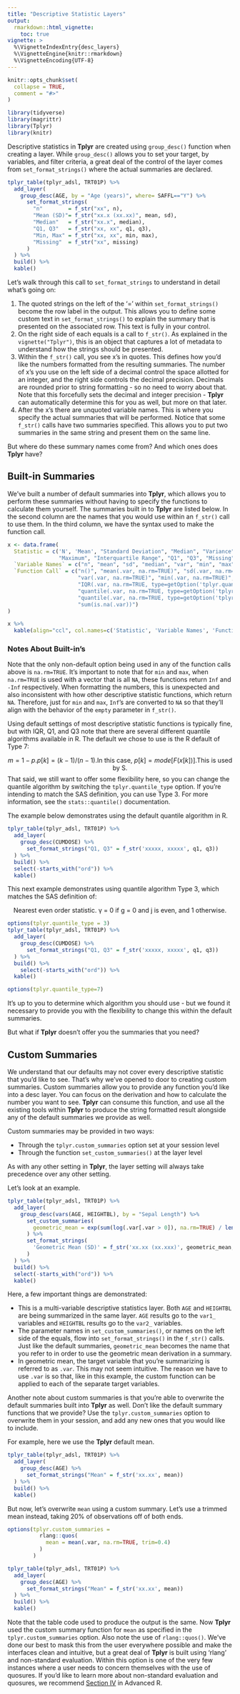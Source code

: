 ```yaml
---
title: "Descriptive Statistic Layers"
output: 
  rmarkdown::html_vignette:
    toc: true
vignette: >
  %\VignetteIndexEntry{desc_layers}
  %\VignetteEngine{knitr::rmarkdown}
  %\VignetteEncoding{UTF-8}
---
```


```r
knitr::opts_chunk$set(
  collapse = TRUE,
  comment = "#>"
)
```

```r
library(tidyverse) 
library(magrittr)
library(Tplyr)
library(knitr)
```

Descriptive statistics in **Tplyr** are created using `group_desc()` function when creating a layer. While `group_desc()` allows you to set your target, by variables, and filter criteria, a great deal of the control of the layer comes from `set_format_strings()` where the actual summaries are declared. 

```r
tplyr_table(tplyr_adsl, TRT01P) %>% 
  add_layer(
    group_desc(AGE, by = "Age (years)", where= SAFFL=="Y") %>% 
      set_format_strings(
        "n"        = f_str("xx", n),
        "Mean (SD)"= f_str("xx.x (xx.xx)", mean, sd),
        "Median"   = f_str("xx.x", median),
        "Q1, Q3"   = f_str("xx, xx", q1, q3),
        "Min, Max" = f_str("xx, xx", min, max),
        "Missing"  = f_str("xx", missing)
      )
  ) %>% 
  build() %>% 
  kable()
```

Let's walk through this call to `set_format_strings` to understand in detail what's going on:

1) The quoted strings on the left of the '=' within `set_format_strings()` become the row label in the output. This allows you to define some custom text in `set_format_strings()` to explain the summary that is presented on the associated row. This text is fully in your control.
2) On the right side of each equals is a call to `f_str()`. As explained in the `vignette("Tplyr")`, this is an object that captures a lot of metadata to understand how the strings should be presented. 
3) Within the `f_str()` call, you see x's in quotes. This defines how you'd like the numbers formatted from the resulting summaries. The number of x's you use on the left side of a decimal control the space allotted for an integer, and the right side controls the decimal precision. Decimals are rounded prior to string formatting - so no need to worry about that. Note that this forcefully sets the decimal and integer precision - **Tplyr** can automatically determine this for you as well, but more on that later. 
4) After the x's there are unquoted variable names. This is where you specify the actual summaries that will be performed. Notice that some `f_str()` calls have two summaries specified. This allows you to put two summaries in the same string and present them on the same line. 

But where do these summary names come from? And which ones does **Tplyr** have? 

## Built-in Summaries

We've built a number of default summaries into **Tplyr**, which allows you to perform these summaries without having to specify the functions to calculate them yourself. The summaries built in to **Tplyr** are listed below. In the second column are the names that you would use within an `f_str()` call to use them. In the third column, we have the syntax used to make the function call.

```r
x <- data.frame(
  Statistic = c('N', 'Mean', "Standard Deviation", "Median", "Variance", "Minimum",
                "Maximum", "Interquartile Range", "Q1", "Q3", "Missing"),
  `Variable Names` = c("n", "mean", "sd", "median", "var", "min", "max", "iqr", "q1", "q3", "missing"),
  `Function Call` = c("n()", "mean(.var, na.rm=TRUE)", "sd(.var, na.rm=TRUE)", "median(.var, na.rm=TRUE)",
                      "var(.var, na.rm=TRUE)", "min(.var, na.rm=TRUE)", "max(.var, na.rm=TRUE)", 
                      "IQR(.var, na.rm=TRUE, type=getOption('tplyr.quantile_type')",
                      "quantile(.var, na.rm=TRUE, type=getOption('tplyr.quantile_type'))[[2]]", 
                      "quantile(.var, na.rm=TRUE, type=getOption('tplyr.quantile_type'))[[4]]", 
                      "sum(is.na(.var))")
)

x %>% 
  kable(align="ccl", col.names=c('Statistic', 'Variable Names', 'Function Call'))

```

### Notes About Built-in's

Note that the only non-default option being used in any of the function calls above is `na.rm=TRUE`. It's important to note that for `min` and `max`, when `na.rm=TRUE` is used with a vector that is all `NA`, these functions return `Inf` and `-Inf` respectively. When formatting the numbers, this is unexpected and also inconsistent with how other descriptive statistic functions, which return `NA`. Therefore, just for `min` and `max`, `Inf`'s are converted to `NA` so that they'll align with the behavior of the `empty` parameter in `f_str()`. 

Using default settings of most descriptive statistic functions is typically fine, but with IQR, Q1, and Q3 note that there are several different quantile algorithms available in R. The default we chose to use is the R default of Type 7:

$$
m = 1-p. p[k] = (k - 1) / (n - 1). \textrm{In this case, } p[k] = mode[F(x[k])]. \textrm{This is used by S.}
$$
That said, we still want to offer some flexibility here, so you can change the quantile algorithm by switching the `tplyr.quantile_type` option. If you're intending to match the SAS definition, you can use Type 3. For more information, see the `stats::quantile()` documentation. 

The example below demonstrates using the default quantile algorithm in R.

```r
tplyr_table(tplyr_adsl, TRT01P) %>% 
  add_layer(
    group_desc(CUMDOSE) %>% 
      set_format_strings("Q1, Q3" = f_str('xxxxx, xxxxx', q1, q3))
  ) %>% 
  build() %>%
  select(-starts_with("ord")) %>% 
  kable()
```

This next example demonstrates using quantile algorithm Type 3, which matches the SAS definition of:

$$
\textrm{Nearest even order statistic. γ = 0 if g = 0 and  j is even, and 1 otherwise.}
$$

```r
options(tplyr.quantile_type = 3)
tplyr_table(tplyr_adsl, TRT01P) %>% 
  add_layer(
    group_desc(CUMDOSE) %>% 
      set_format_strings("Q1, Q3" = f_str('xxxxx, xxxxx', q1, q3))
  ) %>% 
  build() %>% 
    select(-starts_with("ord")) %>% 
  kable()
```

```r
options(tplyr.quantile_type=7)
```

It's up to you to determine which algorithm you should use - but we found it necessary to provide you with the flexibility to change this within the default summaries.

But what if **Tplyr** doesn't offer you the summaries that you need? 

## Custom Summaries

We understand that our defaults may not cover every descriptive statistic that you'd like to see. That's why we've opened to door to creating custom summaries. Custom summaries allow you to provide any function you'd like into a desc layer. You can focus on the derivation and how to calculate the number you want to see. **Tplyr** can consume this function, and use all the existing tools within **Tplyr** to produce the string formatted result alongside any of the default summaries we provide as well. 

Custom summaries may be provided in two ways: 

- Through the `tplyr.custom_summaries` option set at your session level
- Through the function `set_custom_summaries()` at the layer level

As with any other setting in **Tplyr**, the layer setting will always take precedence over any other setting. 

Let's look at an example.

```r
tplyr_table(tplyr_adsl, TRT01P) %>%
  add_layer(
    group_desc(vars(AGE, HEIGHTBL), by = "Sepal Length") %>%
      set_custom_summaries(
        geometric_mean = exp(sum(log(.var[.var > 0]), na.rm=TRUE) / length(.var))
      ) %>%
      set_format_strings(
        'Geometric Mean (SD)' = f_str('xx.xx (xx.xxx)', geometric_mean, sd)
      )
  ) %>% 
  build() %>% 
  select(-starts_with("ord")) %>% 
  kable()
```

Here, a few important things are demonstrated:

- This is a multi-variable descriptive statistics layer. Both `AGE` and `HEIGHTBL` are being summarized in the same layer. `AGE` results go to the `var1_` variables and `HEIGHTBL` results go to the `var2_` variables.
- The parameter names in `set_custom_summaries()`, or names on the left side of the equals, flow into `set_format_strings()` in the `f_str()` calls. Just like the default summaries, `geometric_mean` becomes the name that you refer to in order to use the geometric mean derivation in a summary. 
- In geometric mean, the target variable that you're summarizing is referred to as `.var`. This may not seem intuitive. The reason we have to use `.var` is so that, like in this example, the custom function can be applied to each of the separate target variables. 

Another note about custom summaries is that you're able to overwrite the default summaries built into **Tplyr** as well. Don't like the default summary functions that we provide? Use the `tplyr.custom_summaries` option to overwrite them in your session, and add any new ones that you would like to include.

For example, here we use the **Tplyr** default mean.

```r
tplyr_table(tplyr_adsl, TRT01P) %>% 
  add_layer(
    group_desc(AGE) %>% 
      set_format_strings("Mean" = f_str('xx.xx', mean))
  ) %>% 
  build() %>% 
  kable()
```

But now, let's overwrite `mean` using a custom summary. Let's use a trimmed mean instead, taking 20% of observations off of both ends.

```r
options(tplyr.custom_summaries = 
          rlang::quos(
            mean = mean(.var, na.rm=TRUE, trim=0.4)
          )
        )

tplyr_table(tplyr_adsl, TRT01P) %>% 
  add_layer(
    group_desc(AGE) %>% 
      set_format_strings("Mean" = f_str('xx.xx', mean))
  ) %>% 
  build() %>% 
  kable()
```

Note that the table code used to produce the output is the same. Now **Tplyr** used the custom summary function for `mean` as specified in the `tplyr.custom_summaries` option. Also note the use of `rlang::quos()`. We've done our best to mask this from the user everywhere possible and make the interfaces clean and intuitive, but a great deal of **Tplyr** is built using 'rlang' and non-standard evaluation. Within this option is one of the very few instances where a user needs to concern themselves with the use of quosures. If you'd like to learn more about non-standard evaluation and quosures, we recommend [Section IV](https://adv-r.hadley.nz/metaprogramming.html) in Advanced R. 
